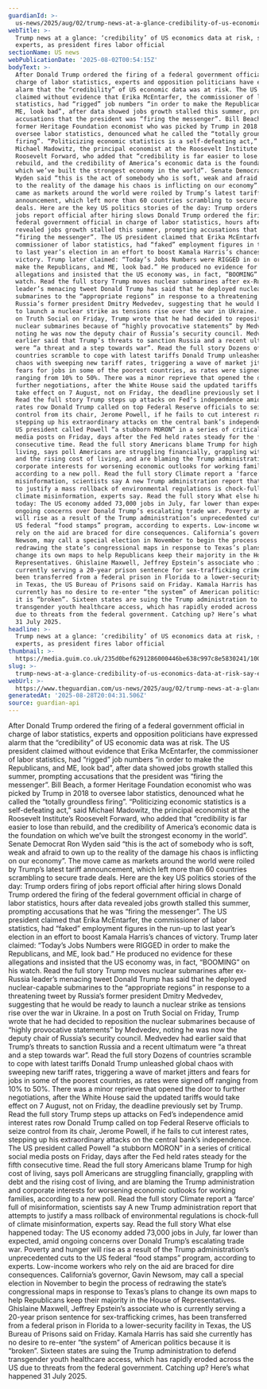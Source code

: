 ```yaml
---
guardianId: >-
  us-news/2025/aug/02/trump-news-at-a-glance-credibility-of-us-economics-data-at-risk-say-experts-as-president-fires-labor-dept-official
webTitle: >-
  Trump news at a glance: ‘credibility’ of US economics data at risk, say
  experts, as president fires labor official
sectionName: US news
webPublicationDate: '2025-08-02T00:54:15Z'
bodyText: >-
  After Donald Trump ordered the firing of a federal government official in
  charge of labor statistics, experts and opposition politicians have expressed
  alarm that the “credibility” of US economic data was at risk. The US president
  claimed without evidence that Erika McEntarfer, the commissioner of labor
  statistics, had “rigged” job numbers “in order to make the Republicans, and
  ME, look bad”, after data showed jobs growth stalled this summer, prompting
  accusations that the president was “firing the messenger”. Bill Beach, a
  former Heritage Foundation economist who was picked by Trump in 2018 to
  oversee labor statistics, denounced what he called the “totally groundless
  firing”. “Politicizing economic statistics is a self-defeating act,” said
  Michael Madowitz, the principal economist at the Roosevelt Institute’s
  Roosevelt Forward, who added that “credibility is far easier to lose than
  rebuild, and the credibility of America’s economic data is the foundation on
  which we’ve built the strongest economy in the world”. Senate Democrat Ron
  Wyden said “this is the act of somebody who is soft, weak and afraid to own up
  to the reality of the damage his chaos is inflicting on our economy”. The move
  came as markets around the world were roiled by Trump’s latest tariff
  announcement, which left more than 60 countries scrambling to secure trade
  deals. Here are the key US politics stories of the day: Trump orders firing of
  jobs report official after hiring slows Donald Trump ordered the firing of the
  federal government official in charge of labor statistics, hours after data
  revealed jobs growth stalled this summer, prompting accusations that he was
  “firing the messenger”. The US president claimed that Erika McEntarfer, the
  commissioner of labor statistics, had “faked” employment figures in the run-up
  to last year’s election in an effort to boost Kamala Harris’s chances of
  victory. Trump later claimed: “Today’s Jobs Numbers were RIGGED in order to
  make the Republicans, and ME, look bad.” He produced no evidence for these
  allegations and insisted that the US economy was, in fact, “BOOMING” on his
  watch. Read the full story Trump moves nuclear submarines after ex-Russia
  leader’s menacing tweet Donald Trump has said that he deployed nuclear-capable
  submarines to the “appropriate regions” in response to a threatening tweet by
  Russia’s former president Dmitry Medvedev, suggesting that he would be ready
  to launch a nuclear strike as tensions rise over the war in Ukraine. In a post
  on Truth Social on Friday, Trump wrote that he had decided to reposition the
  nuclear submarines because of “highly provocative statements” by Medvedev,
  noting he was now the deputy chair of Russia’s security council. Medvedev had
  earlier said that Trump’s threats to sanction Russia and a recent ultimatum
  were “a threat and a step towards war”. Read the full story Dozens of
  countries scramble to cope with latest tariffs Donald Trump unleashed global
  chaos with sweeping new tariff rates, triggering a wave of market jitters and
  fears for jobs in some of the poorest countries, as rates were signed off
  ranging from 10% to 50%. There was a minor reprieve that opened the door to
  further negotiations, after the White House said the updated tariffs would
  take effect on 7 August, not on Friday, the deadline previously set by Trump.
  Read the full story Trump steps up attacks on Fed’s independence amid interest
  rates row Donald Trump called on top Federal Reserve officials to seize
  control from its chair, Jerome Powell, if he fails to cut interest rates,
  stepping up his extraordinary attacks on the central bank’s independence. The
  US president called Powell “a stubborn MORON” in a series of critical social
  media posts on Friday, days after the Fed held rates steady for the fifth
  consecutive time. Read the full story Americans blame Trump for high cost of
  living, says poll Americans are struggling financially, grappling with debt
  and the rising cost of living, and are blaming the Trump administration and
  corporate interests for worsening economic outlooks for working families,
  according to a new poll. Read the full story Climate report a ‘farce’ full of
  misinformation, scientists say A new Trump administration report that attempts
  to justify a mass rollback of environmental regulations is chock-full of
  climate misinformation, experts say. Read the full story What else happened
  today: The US economy added 73,000 jobs in July, far lower than expected, amid
  ongoing concerns over Donald Trump’s escalating trade war. Poverty and hunger
  will rise as a result of the Trump administration’s unprecedented cuts to the
  US federal “food stamps” program, according to experts. Low-income workers who
  rely on the aid are braced for dire consequences. California’s governor, Gavin
  Newsom, may call a special election in November to begin the process of
  redrawing the state’s congressional maps in response to Texas’s plans to
  change its own maps to help Republicans keep their majority in the House of
  Representatives. Ghislaine Maxwell, Jeffrey Epstein’s associate who is
  currently serving a 20-year prison sentence for sex-trafficking crimes, has
  been transferred from a federal prison in Florida to a lower-security facility
  in Texas, the US Bureau of Prisons said on Friday. Kamala Harris has said she
  currently has no desire to re-enter “the system” of American politics because
  it is “broken”. Sixteen states are suing the Trump administration to defend
  transgender youth healthcare access, which has rapidly eroded across the US
  due to threats from the federal government. Catching up? Here’s what happened
  31 July 2025.
headline: >-
  Trump news at a glance: ‘credibility’ of US economics data at risk, say
  experts, as president fires labor official
thumbnail: >-
  https://media.guim.co.uk/235d0bef6291286000446be638c997c8e5830241/1000_0_5000_4000/500.jpg
slug: >-
  trump-news-at-a-glance-credibility-of-us-economics-data-at-risk-say-experts-as-president-fires-labor-official
webUrl: >-
  https://www.theguardian.com/us-news/2025/aug/02/trump-news-at-a-glance-credibility-of-us-economics-data-at-risk-say-experts-as-president-fires-labor-dept-official
generatedAt: '2025-08-28T20:04:31.506Z'
source: guardian-api
---
```

After Donald Trump ordered the firing of a federal government official in charge of labor statistics, experts and opposition politicians have expressed alarm that the “credibility” of US economic data was at risk. The US president claimed without evidence that Erika McEntarfer, the commissioner of labor statistics, had “rigged” job numbers “in order to make the Republicans, and ME, look bad”, after data showed jobs growth stalled this summer, prompting accusations that the president was “firing the messenger”. Bill Beach, a former Heritage Foundation economist who was picked by Trump in 2018 to oversee labor statistics, denounced what he called the “totally groundless firing”. “Politicizing economic statistics is a self-defeating act,” said Michael Madowitz, the principal economist at the Roosevelt Institute’s Roosevelt Forward, who added that “credibility is far easier to lose than rebuild, and the credibility of America’s economic data is the foundation on which we’ve built the strongest economy in the world”. Senate Democrat Ron Wyden said “this is the act of somebody who is soft, weak and afraid to own up to the reality of the damage his chaos is inflicting on our economy”. The move came as markets around the world were roiled by Trump’s latest tariff announcement, which left more than 60 countries scrambling to secure trade deals. Here are the key US politics stories of the day: Trump orders firing of jobs report official after hiring slows Donald Trump ordered the firing of the federal government official in charge of labor statistics, hours after data revealed jobs growth stalled this summer, prompting accusations that he was “firing the messenger”. The US president claimed that Erika McEntarfer, the commissioner of labor statistics, had “faked” employment figures in the run-up to last year’s election in an effort to boost Kamala Harris’s chances of victory. Trump later claimed: “Today’s Jobs Numbers were RIGGED in order to make the Republicans, and ME, look bad.” He produced no evidence for these allegations and insisted that the US economy was, in fact, “BOOMING” on his watch. Read the full story Trump moves nuclear submarines after ex-Russia leader’s menacing tweet Donald Trump has said that he deployed nuclear-capable submarines to the “appropriate regions” in response to a threatening tweet by Russia’s former president Dmitry Medvedev, suggesting that he would be ready to launch a nuclear strike as tensions rise over the war in Ukraine. In a post on Truth Social on Friday, Trump wrote that he had decided to reposition the nuclear submarines because of “highly provocative statements” by Medvedev, noting he was now the deputy chair of Russia’s security council. Medvedev had earlier said that Trump’s threats to sanction Russia and a recent ultimatum were “a threat and a step towards war”. Read the full story Dozens of countries scramble to cope with latest tariffs Donald Trump unleashed global chaos with sweeping new tariff rates, triggering a wave of market jitters and fears for jobs in some of the poorest countries, as rates were signed off ranging from 10% to 50%. There was a minor reprieve that opened the door to further negotiations, after the White House said the updated tariffs would take effect on 7 August, not on Friday, the deadline previously set by Trump. Read the full story Trump steps up attacks on Fed’s independence amid interest rates row Donald Trump called on top Federal Reserve officials to seize control from its chair, Jerome Powell, if he fails to cut interest rates, stepping up his extraordinary attacks on the central bank’s independence. The US president called Powell “a stubborn MORON” in a series of critical social media posts on Friday, days after the Fed held rates steady for the fifth consecutive time. Read the full story Americans blame Trump for high cost of living, says poll Americans are struggling financially, grappling with debt and the rising cost of living, and are blaming the Trump administration and corporate interests for worsening economic outlooks for working families, according to a new poll. Read the full story Climate report a ‘farce’ full of misinformation, scientists say A new Trump administration report that attempts to justify a mass rollback of environmental regulations is chock-full of climate misinformation, experts say. Read the full story What else happened today: The US economy added 73,000 jobs in July, far lower than expected, amid ongoing concerns over Donald Trump’s escalating trade war. Poverty and hunger will rise as a result of the Trump administration’s unprecedented cuts to the US federal “food stamps” program, according to experts. Low-income workers who rely on the aid are braced for dire consequences. California’s governor, Gavin Newsom, may call a special election in November to begin the process of redrawing the state’s congressional maps in response to Texas’s plans to change its own maps to help Republicans keep their majority in the House of Representatives. Ghislaine Maxwell, Jeffrey Epstein’s associate who is currently serving a 20-year prison sentence for sex-trafficking crimes, has been transferred from a federal prison in Florida to a lower-security facility in Texas, the US Bureau of Prisons said on Friday. Kamala Harris has said she currently has no desire to re-enter “the system” of American politics because it is “broken”. Sixteen states are suing the Trump administration to defend transgender youth healthcare access, which has rapidly eroded across the US due to threats from the federal government. Catching up? Here’s what happened 31 July 2025.
